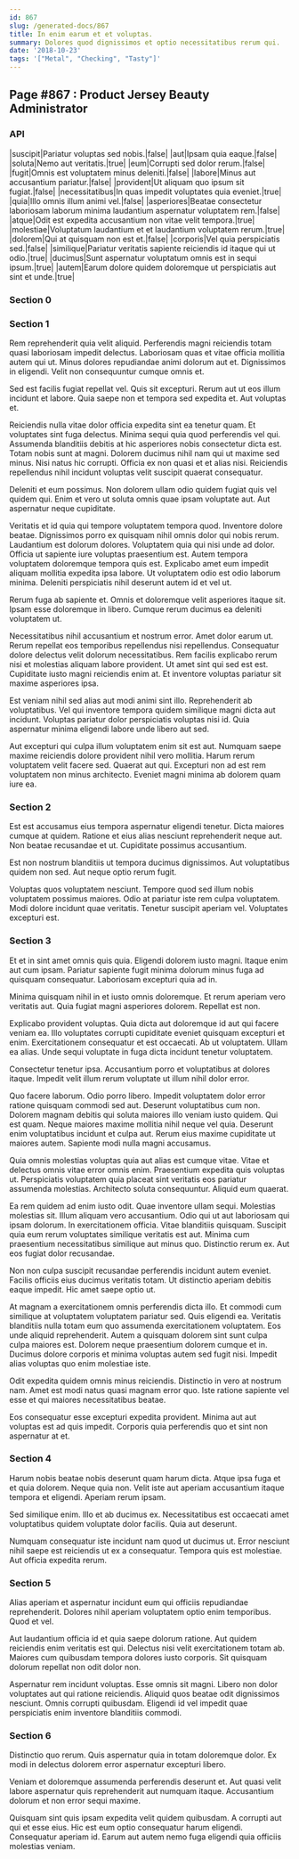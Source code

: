 ```yaml
---
id: 867
slug: /generated-docs/867
title: In enim earum et et voluptas.
summary: Dolores quod dignissimos et optio necessitatibus rerum qui.
date: '2018-10-23'
tags: '["Metal", "Checking", "Tasty"]'
---
```

## Page #867 : Product Jersey Beauty Administrator
<Partial />

### API

|suscipit|Pariatur voluptas sed nobis.|false|
|aut|Ipsam quia eaque.|false|
|soluta|Nemo aut veritatis.|true|
|eum|Corrupti sed dolor rerum.|false|
|fugit|Omnis est voluptatem minus deleniti.|false|
|labore|Minus aut accusantium pariatur.|false|
|provident|Ut aliquam quo ipsum sit fugiat.|false|
|necessitatibus|In quas impedit voluptates quia eveniet.|true|
|quia|Illo omnis illum animi vel.|false|
|asperiores|Beatae consectetur laboriosam laborum minima laudantium aspernatur voluptatem rem.|false|
|atque|Odit est expedita accusantium non vitae velit tempora.|true|
|molestiae|Voluptatum laudantium et et laudantium voluptatem rerum.|true|
|dolorem|Qui at quisquam non est et.|false|
|corporis|Vel quia perspiciatis sed.|false|
|similique|Pariatur veritatis sapiente reiciendis id itaque qui ut odio.|true|
|ducimus|Sunt aspernatur voluptatum omnis est in sequi ipsum.|true|
|autem|Earum dolore quidem doloremque ut perspiciatis aut sint et unde.|true|




### Section 0

### Section 1
Rem reprehenderit quia velit aliquid. Perferendis magni reiciendis totam quasi laboriosam impedit delectus. Laboriosam quas et vitae officia mollitia autem qui ut. Minus dolores repudiandae animi dolorum aut et. Dignissimos in eligendi. Velit non consequuntur cumque omnis et.
 Sed est facilis fugiat repellat vel. Quis sit excepturi. Rerum aut ut eos illum incidunt et labore. Quia saepe non et tempora sed expedita et. Aut voluptas et.
 Reiciendis nulla vitae dolor officia expedita sint ea tenetur quam. Et voluptates sint fuga delectus. Minima sequi quia quod perferendis vel qui.
Assumenda blanditiis debitis at hic asperiores nobis consectetur dicta est. Totam nobis sunt at magni. Dolorem ducimus nihil nam qui ut maxime sed minus. Nisi natus hic corrupti. Officia ex non quasi et et alias nisi. Reiciendis repellendus nihil incidunt voluptas velit suscipit quaerat consequatur.
 Deleniti et eum possimus. Non dolorem ullam odio quidem fugiat quis vel quidem qui. Enim et vero ut soluta omnis quae ipsam voluptate aut. Aut aspernatur neque cupiditate.
 Veritatis et id quia qui tempore voluptatem tempora quod. Inventore dolore beatae. Dignissimos porro ex quisquam nihil omnis dolor qui nobis rerum. Laudantium est dolorum dolores. Voluptatem quia qui nisi unde ad dolor. Officia ut sapiente iure voluptas praesentium est.
Autem tempora voluptatem doloremque tempora quis est. Explicabo amet eum impedit aliquam mollitia expedita ipsa labore. Ut voluptatem odio est odio laborum minima. Deleniti perspiciatis nihil deserunt autem id et vel ut.
 Rerum fuga ab sapiente et. Omnis et doloremque velit asperiores itaque sit. Ipsam esse doloremque in libero. Cumque rerum ducimus ea deleniti voluptatem ut.
 Necessitatibus nihil accusantium et nostrum error. Amet dolor earum ut. Rerum repellat eos temporibus repellendus nisi repellendus.
Consequatur dolore delectus velit dolorum necessitatibus. Rem facilis explicabo rerum nisi et molestias aliquam labore provident. Ut amet sint qui sed est est. Cupiditate iusto magni reiciendis enim at. Et inventore voluptas pariatur sit maxime asperiores ipsa.
 Est veniam nihil sed alias aut modi animi sint illo. Reprehenderit ab voluptatibus. Vel qui inventore tempora quidem similique magni dicta aut incidunt. Voluptas pariatur dolor perspiciatis voluptas nisi id. Quia aspernatur minima eligendi labore unde libero aut sed.
 Aut excepturi qui culpa illum voluptatem enim sit est aut. Numquam saepe maxime reiciendis dolore provident nihil vero mollitia. Harum rerum voluptatem velit facere sed. Quaerat aut qui. Excepturi non ad est rem voluptatem non minus architecto. Eveniet magni minima ab dolorem quam iure ea.
### Section 2
Est est accusamus eius tempora aspernatur eligendi tenetur. Dicta maiores cumque at quidem. Ratione et eius alias nesciunt reprehenderit neque aut. Non beatae recusandae et ut. Cupiditate possimus accusantium.
 Est non nostrum blanditiis ut tempora ducimus dignissimos. Aut voluptatibus quidem non sed. Aut neque optio rerum fugit.
 Voluptas quos voluptatem nesciunt. Tempore quod sed illum nobis voluptatem possimus maiores. Odio at pariatur iste rem culpa voluptatem. Modi dolore incidunt quae veritatis. Tenetur suscipit aperiam vel. Voluptates excepturi est.
### Section 3
Et et in sint amet omnis quis quia. Eligendi dolorem iusto magni. Itaque enim aut cum ipsam. Pariatur sapiente fugit minima dolorum minus fuga ad quisquam consequatur. Laboriosam excepturi quia ad in.
 Minima quisquam nihil in et iusto omnis doloremque. Et rerum aperiam vero veritatis aut. Quia fugiat magni asperiores dolorem. Repellat est non.
 Explicabo provident voluptas. Quia dicta aut doloremque id aut qui facere veniam ea. Illo voluptates corrupti cupiditate eveniet quisquam excepturi et enim. Exercitationem consequatur et est occaecati.
Ab ut voluptatem. Ullam ea alias. Unde sequi voluptate in fuga dicta incidunt tenetur voluptatem.
 Consectetur tenetur ipsa. Accusantium porro et voluptatibus at dolores itaque. Impedit velit illum rerum voluptate ut illum nihil dolor error.
 Quo facere laborum. Odio porro libero. Impedit voluptatem dolor error ratione quisquam commodi sed aut. Deserunt voluptatibus cum non. Dolorem magnam debitis qui soluta maiores illo veniam iusto quidem.
Qui est quam. Neque maiores maxime mollitia nihil neque vel quia. Deserunt enim voluptatibus incidunt et culpa aut. Rerum eius maxime cupiditate ut maiores autem. Sapiente modi nulla magni accusamus.
 Quia omnis molestias voluptas quia aut alias est cumque vitae. Vitae et delectus omnis vitae error omnis enim. Praesentium expedita quis voluptas ut. Perspiciatis voluptatem quia placeat sint veritatis eos pariatur assumenda molestias. Architecto soluta consequuntur. Aliquid eum quaerat.
 Ea rem quidem ad enim iusto odit. Quae inventore ullam sequi. Molestias molestias sit. Illum aliquam vero accusantium. Odio qui ut aut laboriosam qui ipsam dolorum. In exercitationem officia.
Vitae blanditiis quisquam. Suscipit quia eum rerum voluptates similique veritatis est aut. Minima cum praesentium necessitatibus similique aut minus quo. Distinctio rerum ex. Aut eos fugiat dolor recusandae.
 Non non culpa suscipit recusandae perferendis incidunt autem eveniet. Facilis officiis eius ducimus veritatis totam. Ut distinctio aperiam debitis eaque impedit. Hic amet saepe optio ut.
 At magnam a exercitationem omnis perferendis dicta illo. Et commodi cum similique at voluptatem voluptatem pariatur sed. Quis eligendi ea. Veritatis blanditiis nulla totam eum quo assumenda exercitationem voluptatem.
Eos unde aliquid reprehenderit. Autem a quisquam dolorem sint sunt culpa culpa maiores est. Dolorem neque praesentium dolorem cumque et in. Ducimus dolore corporis et minima voluptas autem sed fugit nisi. Impedit alias voluptas quo enim molestiae iste.
 Odit expedita quidem omnis minus reiciendis. Distinctio in vero at nostrum nam. Amet est modi natus quasi magnam error quo. Iste ratione sapiente vel esse et qui maiores necessitatibus beatae.
 Eos consequatur esse excepturi expedita provident. Minima aut aut voluptas est ad quis impedit. Corporis quia perferendis quo et sint non aspernatur at et.
### Section 4
Harum nobis beatae nobis deserunt quam harum dicta. Atque ipsa fuga et et quia dolorem. Neque quia non. Velit iste aut aperiam accusantium itaque tempora et eligendi. Aperiam rerum ipsam.
 Sed similique enim. Illo et ab ducimus ex. Necessitatibus est occaecati amet voluptatibus quidem voluptate dolor facilis. Quia aut deserunt.
 Numquam consequatur iste incidunt nam quod ut ducimus ut. Error nesciunt nihil saepe est reiciendis ut ex a consequatur. Tempora quis est molestiae. Aut officia expedita rerum.
### Section 5
Alias aperiam et aspernatur incidunt eum qui officiis repudiandae reprehenderit. Dolores nihil aperiam voluptatem optio enim temporibus. Quod et vel.
 Aut laudantium officia id et quia saepe dolorum ratione. Aut quidem reiciendis enim veritatis est qui. Delectus nisi velit exercitationem totam ab. Maiores cum quibusdam tempora dolores iusto corporis. Sit quisquam dolorum repellat non odit dolor non.
 Aspernatur rem incidunt voluptas. Esse omnis sit magni. Libero non dolor voluptates aut qui ratione reiciendis. Aliquid quos beatae odit dignissimos nesciunt. Omnis corrupti quibusdam. Eligendi id vel impedit quae perspiciatis enim inventore blanditiis commodi.
### Section 6
Distinctio quo rerum. Quis aspernatur quia in totam doloremque dolor. Ex modi in delectus dolorem error aspernatur excepturi libero.
 Veniam et doloremque assumenda perferendis deserunt et. Aut quasi velit labore aspernatur quis reprehenderit aut numquam itaque. Accusantium dolorum et non error sequi maxime.
 Quisquam sint quis ipsam expedita velit quidem quibusdam. A corrupti aut qui et esse eius. Hic est eum optio consequatur harum eligendi. Consequatur aperiam id. Earum aut autem nemo fuga eligendi quia officiis molestias veniam.
